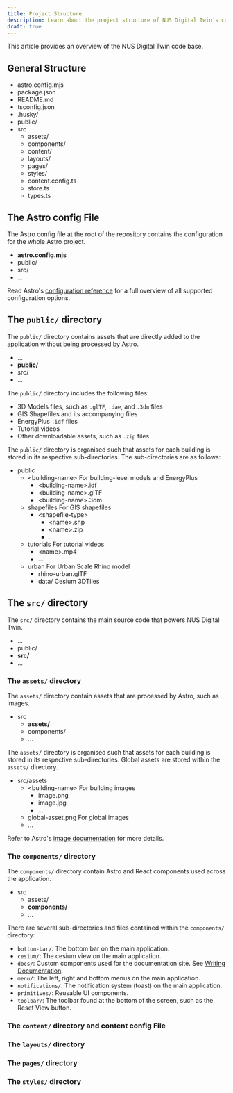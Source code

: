 ```yaml
---
title: Project Structure
description: Learn about the project structure of NUS Digital Twin's code base.
draft: true
---
```



This article provides an overview of the NUS Digital Twin code base.

## General Structure

<FileTree>

- astro.config.mjs
- package.json
- README.md
- tsconfig.json
- .husky/
- public/
- src
  - assets/
  - components/
  - content/
  - layouts/
  - pages/
  - styles/
  - content.config.ts
  - store.ts
  - types.ts

</FileTree>

## The Astro config File

The Astro config file at the root of the repository contains the configuration for the whole Astro project.

<FileTree>

- **astro.config.mjs**
- public/
- src/
- ...

</FileTree>

Read Astro's [configuration reference](https://docs.astro.build/en/reference/configuration-reference/) for a full overview of all supported configuration options.

## The `public/` directory

The `public/` directory contains assets that are directly added to the application without being processed by Astro.

<FileTree>

- ...
- **public/**
- src/
- ...

</FileTree>

The `public/` directory includes the following files:

- 3D Models files, such as `.glTF`, `.dae`, and `.3dm` files
- GIS Shapefiles and its accompanying files
- EnergyPlus `.idf` files
- Tutorial videos
- Other downloadable assets, such as `.zip` files

The `public/` directory is organised such that assets for each building is stored in its respective sub-directories. The sub-directories are as follows:

<FileTree>

- public
  - \<building-name\> For building-level models and EnergyPlus
    - \<building-name\>.idf
    - \<building-name\>.glTF
    - \<building-name\>.3dm
  - shapefiles For GIS shapefiles
    - \<shapefile-type\>
      - \<name\>.shp
      - \<name\>.zip
      - ...
  - tutorials For tutorial videos
    - \<name\>.mp4
    - ...
  - urban For Urban Scale Rhino model
    - rhino-urban.glTF
    - data/ Cesium 3DTiles

</FileTree>

## The `src/` directory

The `src/` directory contains the main source code that powers NUS Digital Twin.

<FileTree>

- ...
- public/
- **src/**
- ...

</FileTree>

### The `assets/` directory

The `assets/` directory contain assets that are processed by Astro, such as images.

<FileTree>

- src
  - **assets/**
  - components/
  - ...

</FileTree>

The `assets/` directory is organised such that assets for each building is stored in its respective sub-directories. Global assets are stored within the `assets/` directory.

<FileTree>

- src/assets
  - \<building-name\> For building images
    - image.png
    - image.jpg
    - ...
  - global-asset.png For global images
  - ...

</FileTree>

Refer to Astro's [image documentation](https://docs.astro.build/en/guides/images) for more details.

### The `components/` directory

The `components/` directory contain Astro and React components used across the application.

<FileTree>

- src
  - assets/
  - **components/**
  - ...

</FileTree>

There are several sub-directories and files contained within the `components/` directory:

- `bottom-bar/`: The bottom bar on the main application.
- `cesium/`: The cesium view on the main application.
- `docs/`: Custom components used for the documentation site. See [Writing Documentation](/dev-guide/documentation).
- `menu/`: The left, right and bottom menus on the main application.
- `notifications/`: The notification system (toast) on the main application.
- `primitives/`: Reusable UI components.
- `toolbar/`: The toolbar found at the bottom of the screen, such as the Reset View button.

### The `content/` directory and content config File

### The `layouts/` directory

### The `pages/` directory

### The `styles/` directory
